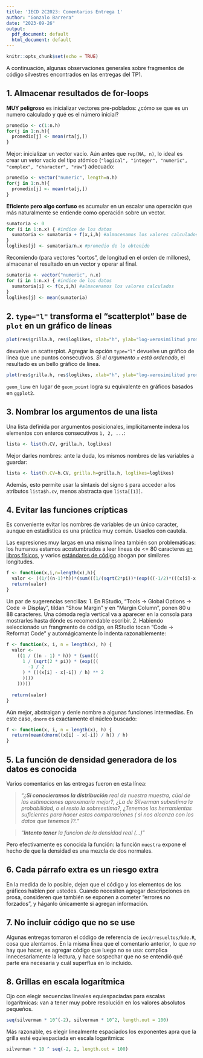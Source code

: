```yaml
---
title: 'IECD 2C2023: Comentarios Entrega 1'
author: "Gonzalo Barrera"
date: "2023-09-26"
output:
  pdf_document: default
  html_document: default
---
```

  
```r
knitr::opts_chunk$set(echo = TRUE)
```

A continuación, algunas observaciones generales sobre fragmentos de código silvestres encontrados en las entregas del TP1.

## 1. Almacenar resultados de for-loops

**MUY peligroso** es inicializar vectores pre-poblados: ¿cómo se que es un numero calculado y qué es el número inicial?
  
```r
promedio <- c(1:n.h)
for(j in 1:n.h){
  promedio[j] <- mean(rta[j,])
}
```

Mejor: inicializar un vector vacío. Aún antes que `rep(NA, n)`, lo ideal es crear un vetor vacío del tipo atómico (`"logical", "integer", "numeric", "complex", "character", "raw"`) adecuado:

```r
promedio <- vector("numeric", length=n.h)
for(j in 1:n.h){
  promedio[j] <- mean(rta[j,])
}
```

**Eficiente pero algo confuso** es acumular en un escalar una operación que más naturalmente se entiende como operación sobre un vector.

```r
sumatoria <- 0
for (i in 1:n.x) { #indice de los datos
  sumatoria <- sumatoria + f(x,i,h) #almacenamos los valores calculados
}
loglikes[j] <- sumatoria/n.x #promedio de lo obtenido
```
Recomiendo (para vectores "cortos", de longitud en el orden de millones), almacenar el resultado en un vector y operar al final.

```r
sumatoria <- vector("numeric", n.x)
for (i in 1:n.x) { #indice de los datos
  sumatoria[i] <- f(x,i,h) #almacenamos los valores calculados
}
loglikes[j] <- mean(sumatoria)
```

## 2. `type="l"` transforma el "scatterplot" base de `plot` en un gráfico de líneas

```r
plot(res$grilla.h, res$loglikes, xlab="h", ylab="log-verosimilitud promedio")
```
devuelve un scatterplot. Agregar la opción `type="l"` devuelve un gráfico de línea que une puntos consecutivos. _Si el argumento `x` está ordenado_, el resultado es un bello gráfico de línea.

```r
plot(res$grilla.h, res$loglikes, xlab="h", ylab="log-verosimilitud promedio", type="l")
```

`geom_line` en lugar de `geom_point` logra su equivalente en gráficos basados en `ggplot2`.

## 3. Nombrar los argumentos de una lista
Una lista definida por argumentos posicionales, implícitamente indexa los elementos con enteros consecutivos `1, 2, ...`:
```r
lista <- list(h.CV, grilla.h, loglikes)
```

Mejor darles nombres: ante la duda, los mismos nombres de las variables a guardar:
```r
lista <- list(h.CV=h.CV, grilla.h=grilla.h, loglikes=loglikes)
```

Además, esto permite usar la sintaxis del signo `$` para acceder a los atributos `lista$h.cv`, menos abstracta que `lista[[1]]`.

## 4. Evitar las funciones crípticas

Es conveniente evitar los nombres de variables de un único caracter, aunque en estadística es una práctica muy común. Usadlos con cautela.

Las expresiones muy largas en una misma línea también son problemáticas: los humanos estamos acostumbrados a leer líneas de <= 80 caracteres [en libros físicos](https://en.wikipedia.org/wiki/Line_length), y varios [estándares de código](https://black.readthedocs.io/en/stable/the_black_code_style/current_style.html#line-length) abogan por similares longitudes.
```r
f <- function(x,i,n=length(x),h){
  valor <- ((1/((n-1)*h))*(sum(((1/(sqrt(2*pi))*(exp(((-1/2)*(((x[i]-x[-i])/h)**2)))))))));
  return(valor)
}
```

Un par de sugerencias sencillas:
1. En RStudio, "Tools -> Global Options -> Code -> Display", tildan "Show Margin" y en "Margin Column", ponen 80 u 88 caracteres. Una cómoda regla vertical va a aparecer en la consola para mostrarles hasta dónde es recomendable escribir.
2. Habiendo seleccionado un frangmento de código, en RStudio tocan "Code -> Reformat Code" y automágicamente lo indenta razonablemente:
```r
f <- function(x, i, n = length(x), h) {
  valor <-
    ((1 / ((n - 1) * h)) * (sum(((
      1 / (sqrt(2 * pi)) * (exp(((
        -1 / 2
      ) * (((x[i] - x[-i]) / h) ** 2
      ))))
    )))))
  
  return(valor)
}
```

Aún mejor, abstraigan y denle nombre a algunas funciones intermedias. En este caso, `dnorm` es exactamente el núcleo buscado:

```r
f <- function(x, i, n = length(x), h) {
  return(mean(dnorm((x[i] - x[-i]) / h)) / h)
}
```

## 5. La función de densidad generadora de los datos es conocida

Varios comentarios en las entregas fueron en esta línea:

> "_¿**Si conocieramos la distribución** real de nuestra muestra, cúal de las estimaciones aproximaría mejor?, ¿La de Silverman subestima la probabilidad, o el resto la sobreestima?, ¿Tenemos las herramientas suficientes para hacer estas comparaciones ( si nos alcanza con los datos que tenemos )?._"



> "_**Intento tener** la funcion de la densidad real (...)_"

Pero efectivamente es conocida la función: la función `muestra` expone el hecho de que la densidad es una mezcla de dos normales.

## 6. Cada párrafo extra es un riesgo extra

En la medida de lo posible, dejen que el código y los elementos de los gráficos hablen por ustedes. Cuando necesiten agregar descripciones en prosa, consideren que también se exponen a cometer "errores no forzados", y háganlo únicamente si agregan información.

## 7. No incluir código que no se use

Algunas entregas tomaron el código de referencia de `iecd/resueltos/kde.R`, cosa que alentamos. En la misma línea que el comentario anterior, lo que _no_ hay que hacer, es agregar código que luego no se usa: complica innecesariamente la lectura, y hace sospechar que no se entendió qué parte era necesaria y cuál superflua en lo incluido.

## 8. Grillas en escala logarítmica

Ojo con elegir secuencias lineales equiespaciadas para escalas logarítmicas: van a tener muy pobre resolución en los valores absolutos pequeños.

```r
seq(silverman * 10^(-2), silverman * 10^2, length.out = 100)
```

Más razonable, es elegir linealmente espaciados los exponentes apra que la grilla esté equiespaciada en escala logarítmica:

```r
silverman * 10 ^ seq(-2, 2, length.out = 100)
```